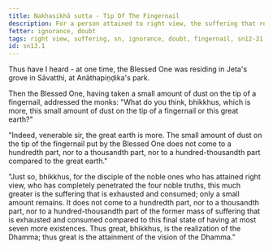 ```yaml
---
title: Nakhasikhā sutta - Tip Of The Fingernail
description: For a person attained to right view, the suffering that remains is only a small amount compared to the suffering that has been exhausted and consumed.
fetter: ignorance, doubt
tags: right view, suffering, sn, ignorance, doubt, fingernail, sn12-21
id: sn13.1
---
```


Thus have I heard - at one time, the Blessed One was residing in Jeta's grove in Sāvatthi, at Anāthapiṇḍika's park.

Then the Blessed One, having taken a small amount of dust on the tip of a fingernail, addressed the monks: "What do you think, bhikkhus, which is more, this small amount of dust on the tip of a fingernail or this great earth?"

"Indeed, venerable sir, the great earth is more. The small amount of dust on the tip of the fingernail put by the Blessed One does not come to a hundredth part, nor to a thousandth part, nor to a hundred-thousandth part compared to the great earth."

"Just so, bhikkhus, for the disciple of the noble ones who has attained right view, who has completely penetrated the four noble truths, this much greater is the suffering that is exhausted and consumed; only a small amount remains. It does not come to a hundredth part, nor to a thousandth part, nor to a hundred-thousandth part of the former mass of suffering that is exhausted and consumed compared to this final state of having at most seven more existences. Thus great, bhikkhus, is the realization of the Dhamma; thus great is the attainment of the vision of the Dhamma."